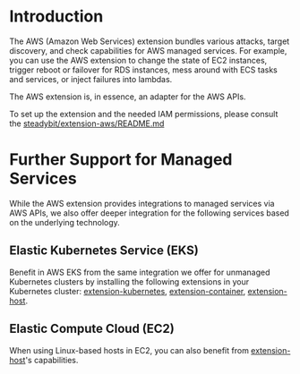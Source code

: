 # Introduction

The AWS (Amazon Web Services) extension bundles various attacks, target discovery, and check capabilities for AWS managed services.
For example, you can use the AWS extension to change the state of EC2 instances, trigger reboot or failover for RDS instances, mess around with ECS tasks and services, or inject failures into lambdas.

The AWS extension is, in essence, an adapter for the AWS APIs.

To set up the extension and the needed IAM permissions, please consult the [steadybit/extension-aws/README.md](https://github.com/steadybit/extension-aws/blob/main/README.md)

# Further Support for Managed Services
While the AWS extension provides integrations to managed services via AWS APIs, we also offer deeper integration for the following services based on the underlying technology.

## Elastic Kubernetes Service (EKS)
Benefit in AWS EKS from the same integration we offer for unmanaged Kubernetes clusters by installing the following extensions in your Kubernetes cluster: [extension-kubernetes](/extension/com.steadybit.extension_kubernetes), [extension-container](/extension/com.steadybit.extension_container), [extension-host](/extension/com.steadybit.extension_host).

## Elastic Compute Cloud (EC2)
When using Linux-based hosts in EC2, you can also benefit from [extension-host](/extension/com.steadybit.extension_host)'s capabilities.